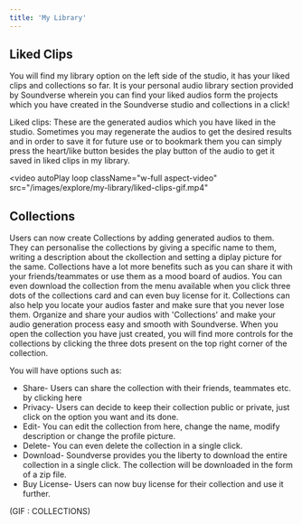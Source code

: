 ```yaml
---
title: 'My Library'
---
```

## Liked Clips

You will find my library option on the left side of the studio, it has your liked clips and collections so far. It is your personal audio library section provided by Soundverse wherein you can find your liked audios form the projects which you have created in the Soundverse studio and collections in a click!

Liked clips: These are the generated audios which you have liked in the studio. Sometimes you may regenerate the audios to get the desired results and in order to save it for future use or to bookmark them you can simply press the heart/like button besides the play button of the audio to get it saved in liked clips in my library.

<video
  autoPlay
  loop
  className="w-full aspect-video"
  src="/images/explore/my-library/liked-clips-gif.mp4"
></video>

## Collections

Users can now create Collections by adding generated audios to them. They can personalise the collections by giving a specific name to them, writing a description about the ckollection and setting a diplay picture for the same. Collections have a lot more benefits such as you can share it with your friends/teammates or use them as a mood board of audios.
You can even download the collection from the menu available when you click three dots of the collections card and can even buy license for it.  Collections can also help you locate your audios faster and make sure that you never lose them. Organize and share your audios with 'Collections' and make your audio generation process easy and smooth with Soundverse.
When you open the collection you have just created, you will find more controls for the collections by clicking the three dots present on the top right corner of the collection. 

You will have options such as:
* Share- Users can share the collection with their friends, teammates etc. by clicking here
* Privacy- Users can decide to keep their collection public or private, just click on the option you want and its done.
* Edit- You can edit the collection from here, change the name, modify description or change the profile picture. 
* Delete- You can even delete the collection in a single click.
* Download- Soundverse provides you the liberty to download the entire collection in a single click. The collection will be downloaded in the form of a zip file. 
* Buy License- Users can now buy license for their collection and use it further.

(GIF : COLLECTIONS)